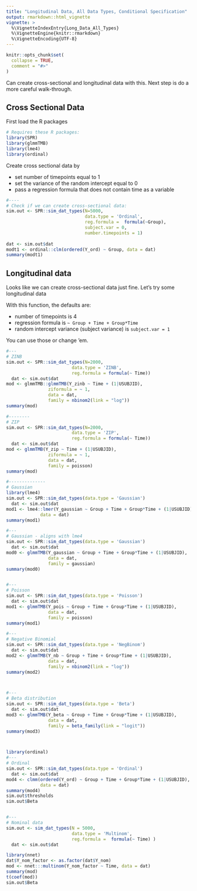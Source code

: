 ```yaml
---
title: "Longitudinal Data, All Data Types, Conditional Specification"
output: rmarkdown::html_vignette
vignette: >
  %\VignetteIndexEntry{Long_Data_All_Types}
  %\VignetteEngine{knitr::rmarkdown}
  %\VignetteEncoding{UTF-8}
---
```


```r
knitr::opts_chunk$set(
  collapse = TRUE,
  comment = "#>"
)
```

Can create cross-sectional and longitudinal data with this. Next step is do a more careful walk-through. 


## Cross Sectional Data

First load the R packages
```r
# Requires these R packages:
library(SPR)
library(glmmTMB)
library(lme4)
library(ordinal)
```

Create cross sectional data by 

- set number of timepoints equal to 1
- set the variance of the random intercept equal to 0
- pass a regression formula that does not contain time as a variable

```r

#----
# Check if we can create cross-sectional data:
sim.out <- SPR::sim_dat_types(N=5000, 
                              data.type = 'Ordinal',
                              reg.formula =  formula(~Group),
                              subject.var = 0, 
                              number.timepoints = 1)
  
dat <- sim.out$dat
modt1 <- ordinal::clm(ordered(Y_ord) ~ Group, data = dat)
summary(modt1)
```

## Longitudinal data

Looks like we can create cross-sectional data just fine. Let's try some longitudinal data

With this function, the defaults are:

- number of timepoints is 4
- regression formula is `~ Group + Time + Group*Time`
- random intercept variance (subject variance) is `subject.var = 1`

You can use those or change 'em. 

```r

#---
# ZINB
sim.out <- SPR::sim_dat_types(N=2000,
                         data.type = 'ZINB',
                         reg.formula = formula(~ Time))
  dat <- sim.out$dat
mod <- glmmTMB::glmmTMB(Y_zinb ~ Time + (1|USUBJID),
                ziformula = ~ 1,
                data = dat,
                family = nbinom2(link = "log"))
summary(mod)

#--------
# ZIP
sim.out <- SPR::sim_dat_types(N=2000,
                         data.type = 'ZIP',
                         reg.formula = formula(~ Time))
  dat <- sim.out$dat
mod <- glmmTMB(Y_zip ~ Time + (1|USUBJID),
                ziformula = ~ 1,
                data = dat,
                family = poisson)
summary(mod)

#--------------
# Gaussian
library(lme4)
sim.out <- SPR::sim_dat_types(data.type = 'Gaussian')
  dat <- sim.out$dat
mod1 <- lme4::lmer(Y_gaussian ~ Group + Time + Group*Time + (1|USUBJID),
             data = dat)
summary(mod1)

#---
# Gaussian - aligns with lme4
sim.out <- SPR::sim_dat_types(data.type = 'Gaussian')
  dat <- sim.out$dat
mod0 <- glmmTMB(Y_gaussian ~ Group + Time + Group*Time + (1|USUBJID),
                data = dat,
                family = gaussian)
summary(mod0)


#---
# Poisson
sim.out <- SPR::sim_dat_types(data.type = 'Poisson')
  dat <- sim.out$dat
mod1 <- glmmTMB(Y_pois ~ Group + Time + Group*Time + (1|USUBJID),
                data = dat,
                family = poisson)
summary(mod1)

#---
# Negative Binomial
sim.out <- SPR::sim_dat_types(data.type = 'NegBinom')
  dat <- sim.out$dat
mod2 <- glmmTMB(Y_nb ~ Group + Time + Group*Time + (1|USUBJID),
                data = dat,
                family = nbinom2(link = "log"))
summary(mod2)



#---
# Beta distribution
sim.out <- SPR::sim_dat_types(data.type = 'Beta')
  dat <- sim.out$dat
mod3 <- glmmTMB(Y_beta ~ Group + Time + Group*Time + (1|USUBJID),
                data = dat,
                family = beta_family(link = "logit"))
summary(mod3)



library(ordinal)
#---
# Ordinal
sim.out <- SPR::sim_dat_types(data.type = 'Ordinal')
  dat <- sim.out$dat
mod4 <- clmm(ordered(Y_ord) ~ Group + Time + Group*Time + (1|USUBJID),
             data = dat)
summary(mod4)
sim.out$thresholds
sim.out$Beta


#---
# Nominal data
sim.out <- sim_dat_types(N = 5000,
                         data.type = 'Multinom',
                         reg.formula =  formula(~ Time) )
  dat <- sim.out$dat

library(nnet)
dat$Y_nom_factor <- as.factor(dat$Y_nom)
mod <- nnet:::multinom(Y_nom_factor ~ Time, data = dat)
summary(mod)
t(coef(mod))
sim.out$Beta
```
